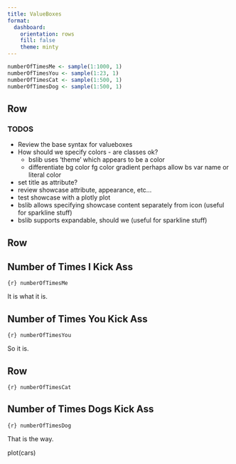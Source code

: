```yaml
---
title: ValueBoxes
format: 
  dashboard:
    orientation: rows
    fill: false
    theme: minty
---
```



```r
numberOfTimesMe <- sample(1:1000, 1)
numberOfTimesYou <- sample(1:23, 1)
numberOfTimesCat <- sample(1:500, 1)
numberOfTimesDog <- sample(1:500, 1)
```


Row
--------------------

:::{.callout-note}

### TODOS

- Review the base syntax for valueboxes
- How should we specify colors - are classes ok?
    - bslib uses 'theme' which appears to be a color
    - differentiate 
        bg color
        fg color
        gradient
        perhaps allow bs var name or literal color
- set title as attribute?
- review showcase attribute, appearance, etc...
- test showcase with a plotly plot
- bslib allows specifying showcase content separately from icon (useful for sparkline stuff)
- bslib supports expandable, should we (useful for sparkline stuff)

:::


Row
--------------------

:::{.valuebox icon="hand-thumbs-up" showcase-position="bottom"}

## Number of Times I Kick Ass

`{r} numberOfTimesMe`

It is what it is.

:::

:::{.valuebox icon="hand-thumbs-down"}

## Number of Times You Kick Ass

`{r} numberOfTimesYou`

So it is.

:::



Row
--------------------

:::{.valuebox title="Number of Times Cats Kick Ass " icon="backpack-fill"}

`{r} numberOfTimesCat`

:::

:::{.valuebox icon="send-fill" showcase-position="top-right"}

## Number of Times Dogs Kick Ass

`{r} numberOfTimesDog`

That is the way.

:::{.showcase-content}

plot(cars)

:::

:::
